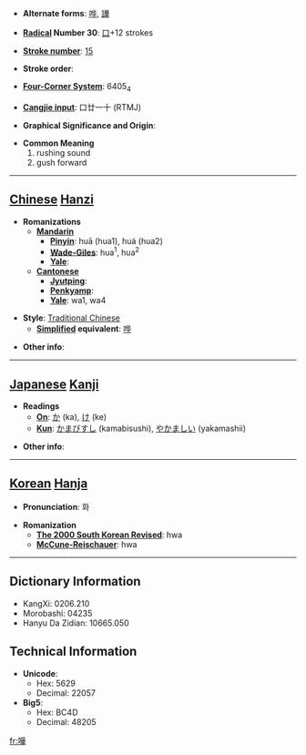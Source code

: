 * '''Alternate forms''': [[哗]], [[譁]]

* '''[[Wiktionary:Chinese radical index| Radical]] Number 30''': [[Wiktionary:Chinese radical index 口|口]]+12 strokes

* '''[[Wiktionary:Chinese total strokes index|Stroke number]]''': [[Wiktionary:Chinese total strokes index 15|15]]

* '''Stroke order''': 

* '''[[Wiktionary:Chinese four corner index|Four-Corner System]]''': 6405<sub>4</sub>

* '''[[Wiktionary:Chinese Cangjie index|Cangjie input]]''': 口廿一十 (RTMJ)

* '''Graphical Significance and Origin''': 

* '''Common Meaning'''
*#rushing sound
*# gush forward


----

== [[Chinese]] [[Hanzi]] ==

* '''Romanizations'''
** '''[[Mandarin]]'''
*** '''[[Pinyin]]''': huā (hua1), huá (hua2)
*** '''[[Wade-Giles]]''': hua<sup>1</sup>, hua<sup>2</sup>
*** '''[[Yale]]''': 
** '''[[Cantonese]]'''
*** '''[[Jyutping]]''':
*** '''[[Penkyamp]]''': 
*** '''[[Yale]]''': wa1, wa4

* '''Style''': [[Traditional Chinese]] 
** '''[[Simplified Chinese|Simplified]] equivalent''': [[哗]]

* '''Other info''': 

----

== [[Japanese]] [[Kanji]] ==

* '''Readings'''
** '''[[On]]''': [[か]] (ka), [[け]] (ke)
** '''[[Kun]]''': [[かまびすし]] (kamabisushi), [[やかましい]] (yakamashii)

* '''Other info''':  

----

== [[Korean]] [[Hanja]] ==

* '''Pronunciation''': 화

* '''Romanization'''
** '''[[The 2000 South Korean Revised Romanization|The 2000 South Korean Revised]]''': hwa
** '''[[McCune-Reischauer]]''': hwa

----

== Dictionary Information ==

* KangXi: 0206.210
* Morobashi: 04235
* Hanyu Da Zidian: 10665.050

== Technical Information ==

* '''Unicode''':
** Hex: 5629
** Decimal: 22057
* '''Big5''':
** Hex: BC4D
** Decimal: 48205

[[fr:嘩]]